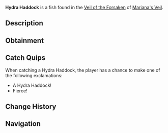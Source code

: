 {{FishInfobox
|image          = Hydra Haddock.png
|rarity         = Common
|sea            = First Sea
|location       = [[Veil of the Forsaken]]
|sublocation    = 
|sources        = Fishing Rod
|radar_location = 
|xp             = 160
|weather        = Windy
|time           = 
|season         = 
|bait           = Insect
|base_weight    = 47
|base_value     = 400
|weight_range   = 26
|base_chance    = 65
|base_resil     = 90
}}
'''Hydra Haddock''' is a {{Rarity|Common}} fish found in the [[Veil of the Forsaken]] of [[Mariana's Veil]].

== Description ==
{{Description|A small, hydra-type fish with dark scales and glowing eyes.|Bestiary Entry}}

== Obtainment ==
{{Description|A steady fish, commonly spotted during windy conditions.|Bestiary Hint}}
{{Fish Availability|
Mariana's Veil/Scylla Hunt
Mariana's Veil/Veil of the Forsaken
|top_rods      = 
Free Spirit Rod\311950.59\233867.24;
Azure Of Lagoon\307995.23\263110.94;
Leviathan's Fang Rod\304500.4\257406.26;
Trident Rod\299421.03\187323.23;
Firefly Rod\297500.36\361923.32;
Long Rod\263444.31\296336.88;
Brick Built Rod\259348.17\291729.31;
Resourceful Rod\273486.1\276959.93;
Wildflower Rod\287749.96\301452.15;
Rapid Rod\284223.46\282146.12;
Adventurer's Rod\278173.2\281068.37;
No-Life Rod\290276.44\269048.74;
Verdant Shear Rod\276401.96\266798.43;
Blazebringer Rod\274289.11\243839.09;
Zeus Rod\272601.75\236466.15;
Challenger's Rod\272120.41\245294.23;
Seraphic Rod\267989.58\267989.58;
Depthseeker Rod\267303.97\238392.09;
Volcanic Rod\266274.17\230977.34;
Avalanche Rod\264435.07\219531.05;
Rod Of The Depths\262197.64\222938.6;
Rod Of The Forgotten Fang\261310.34\244712.17;
Astralhook Rod\256660.43\123443.65;
Ethereal Prism Rod\254388.12\174515.4;
Rod Of The Exalted One\253182.24\209004.93;
Steady Rod\141517.55\129255.18
|recommended   = Trident Rod
}}

== Catch Quips ==
When catching a Hydra Haddock, the player has a chance to make one of the following exclamations:
* A Hydra Haddock!
* Fierce!

== Change History ==
{{Change History|{{subst:Current Version}}}}

== Navigation ==
{{Fish Navbox|Veil of the Forsaken}}
